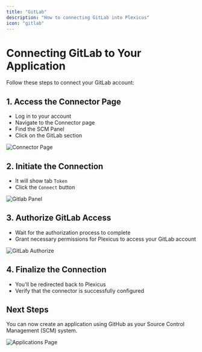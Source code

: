 ```yaml
---
title: "GitLab"
description: "How to connecting GitLab into Plexicus"
icon: "gitlab"
---
```


# Connecting GitLab to Your Application

Follow these steps to connect your GitLab account:

## 1. Access the Connector Page

- Log in to your account
- Navigate to the Connector page
- Find the SCM Panel
- Click on the GitLab section

<img src="/images/plexicus/connector.png" alt="Connector Page" />

## 2. Initiate the Connection

- It will show tab `Token`
- Click the `Connect` button

<img src="/images/plexicus/gitlab/panel.png" alt="Gitlab Panel" />

## 3. Authorize GitLab Access

- Wait for the authorization process to complete
- Grant necessary permissions for Plexicus to access your GitLab account

<img src="/images/plexicus/gitlab/authorize.png" alt="GitLab Authorize" />

## 4. Finalize the Connection

- You'll be redirected back to Plexicus
- Verify that the connector is successfully configured

## Next Steps

You can now create an application using GitHub as your Source Control Management (SCM) system.

<img src="/images/plexicus/applications.png" alt="Applications Page" />
